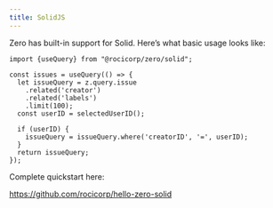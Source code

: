 ```yaml
---
title: SolidJS
---
```


Zero has built-in support for Solid. Here’s what basic usage looks like:

```tsx
import {useQuery} from "@rocicorp/zero/solid";

const issues = useQuery(() => {
  let issueQuery = z.query.issue
    .related('creator')
    .related('labels')
    .limit(100);
  const userID = selectedUserID();

  if (userID) {
    issueQuery = issueQuery.where('creatorID', '=', userID);
  }
  return issueQuery;
});
```

Complete quickstart here:

https://github.com/rocicorp/hello-zero-solid